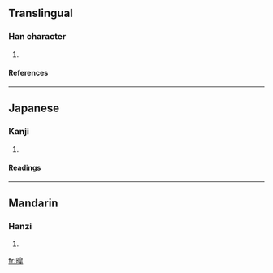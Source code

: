 ==Translingual==
===Han character===
{{Han char|rn=72|rad=日|as=11|sn=15|four=|canj=日竹日十 (AHAJ)}}
# {{defn|Han|sort=日11}}
====References====
{{Han ref|kx=0499.170|dkj=14123|dj=0868.230|hdz=21534.120|uh=66AD|ud=26285}}

----
==Japanese==
===Kanji===
{{ja-kanji|grade=|rs=日11}}
# {{defn|Japanese}} 
====Readings====
{{ja-readings|on=[[こう]] (kō), [[ごう]] (gō)|kun=[[あきらか]] (akiraka)}}

----
==Mandarin==
===Hanzi===
{{cmn-hanzi|pin=[[hào]] ([[hao4]])|wg=hao<sup>4</sup>}}
# {{defn|Mandarin}}

[[fr:暭]]